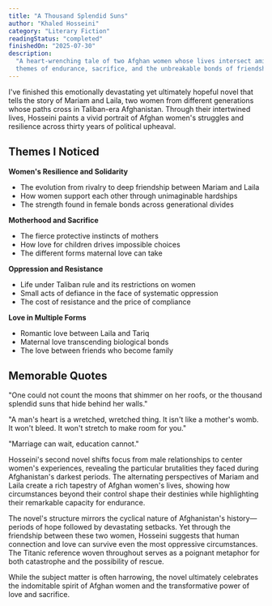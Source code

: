 ```yaml
---
title: "A Thousand Splendid Suns"
author: "Khaled Hosseini"
category: "Literary Fiction"
readingStatus: "completed"
finishedOn: "2025-07-30"
description:
  "A heart-wrenching tale of two Afghan women whose lives intersect amid decades of war, exploring
  themes of endurance, sacrifice, and the unbreakable bonds of friendship."
---
```


I've finished this emotionally devastating yet ultimately hopeful novel that tells the story of
Mariam and Laila, two women from different generations whose paths cross in Taliban-era Afghanistan.
Through their intertwined lives, Hosseini paints a vivid portrait of Afghan women's struggles and
resilience across thirty years of political upheaval.

## Themes I Noticed

**Women's Resilience and Solidarity**

- The evolution from rivalry to deep friendship between Mariam and Laila
- How women support each other through unimaginable hardships
- The strength found in female bonds across generational divides

**Motherhood and Sacrifice**

- The fierce protective instincts of mothers
- How love for children drives impossible choices
- The different forms maternal love can take

**Oppression and Resistance**

- Life under Taliban rule and its restrictions on women
- Small acts of defiance in the face of systematic oppression
- The cost of resistance and the price of compliance

**Love in Multiple Forms**

- Romantic love between Laila and Tariq
- Maternal love transcending biological bonds
- The love between friends who become family

## Memorable Quotes

"One could not count the moons that shimmer on her roofs, or the thousand splendid suns that hide
behind her walls."

"A man's heart is a wretched, wretched thing. It isn't like a mother's womb. It won't bleed. It
won't stretch to make room for you."

"Marriage can wait, education cannot."

Hosseini's second novel shifts focus from male relationships to center women's experiences,
revealing the particular brutalities they faced during Afghanistan's darkest periods. The
alternating perspectives of Mariam and Laila create a rich tapestry of Afghan women's lives, showing
how circumstances beyond their control shape their destinies while highlighting their remarkable
capacity for endurance.

The novel's structure mirrors the cyclical nature of Afghanistan's history—periods of hope followed
by devastating setbacks. Yet through the friendship between these two women, Hosseini suggests that
human connection and love can survive even the most oppressive circumstances. The Titanic reference
woven throughout serves as a poignant metaphor for both catastrophe and the possibility of rescue.

While the subject matter is often harrowing, the novel ultimately celebrates the indomitable spirit
of Afghan women and the transformative power of love and sacrifice.
